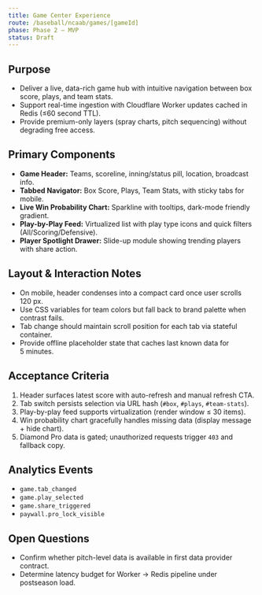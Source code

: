 ```yaml
---
title: Game Center Experience
route: /baseball/ncaab/games/[gameId]
phase: Phase 2 – MVP
status: Draft
---
```


## Purpose
- Deliver a live, data-rich game hub with intuitive navigation between box score, plays, and team stats.
- Support real-time ingestion with Cloudflare Worker updates cached in Redis (≤60 second TTL).
- Provide premium-only layers (spray charts, pitch sequencing) without degrading free access.

## Primary Components
- **Game Header:** Teams, scoreline, inning/status pill, location, broadcast info.
- **Tabbed Navigator:** Box Score, Plays, Team Stats, with sticky tabs for mobile.
- **Live Win Probability Chart:** Sparkline with tooltips, dark-mode friendly gradient.
- **Play-by-Play Feed:** Virtualized list with play type icons and quick filters (All/Scoring/Defensive).
- **Player Spotlight Drawer:** Slide-up module showing trending players with share action.

## Layout & Interaction Notes
- On mobile, header condenses into a compact card once user scrolls 120 px.
- Use CSS variables for team colors but fall back to brand palette when contrast fails.
- Tab change should maintain scroll position for each tab via stateful container.
- Provide offline placeholder state that caches last known data for 5 minutes.

## Acceptance Criteria
1. Header surfaces latest score with auto-refresh and manual refresh CTA.
2. Tab switch persists selection via URL hash (`#box`, `#plays`, `#team-stats`).
3. Play-by-play feed supports virtualization (render window ≤ 30 items).
4. Win probability chart gracefully handles missing data (display message + hide chart).
5. Diamond Pro data is gated; unauthorized requests trigger `403` and fallback copy.

## Analytics Events
- `game.tab_changed`
- `game.play_selected`
- `game.share_triggered`
- `paywall.pro_lock_visible`

## Open Questions
- Confirm whether pitch-level data is available in first data provider contract.
- Determine latency budget for Worker → Redis pipeline under postseason load.

